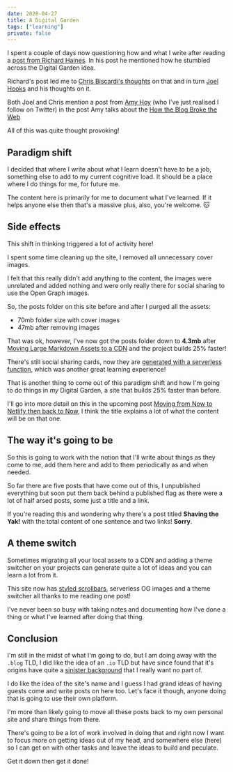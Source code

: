```yaml
---
date: 2020-04-27
title: A Digital Garden
tags: ["learning"]
private: false
---
```


I spent a couple of days now questioning how and what I write after
reading a [post from Richard Haines]. In his post he mentioned how he
stumbled across the Digital Garden idea.

Richard's post led me to [Chris Biscardi's thoughts] on that and in
turn [Joel Hooks] and his thoughts on it.

Both Joel and Chris mention a post from [Amy Hoy] (who I've just
realised I follow on Twitter) in the post Amy talks about the [How the
Blog Broke the Web]

All of this was quite thought provoking!

## Paradigm shift

I decided that where I write about what I learn doesn't have to be a
job, something else to add to my current cognitive load. It should be
a place where I do things for me, for future me.

The content here is primarily for me to document what I've learned. If
it helps anyone else then that's a massive plus, also, you're welcome.
🐱

## Side effects

This shift in thinking triggered a lot of activity here!

I spent some time cleaning up the site, I removed all unnecessary
cover images.

I felt that this really didn't add anything to the content, the images
were unrelated and added nothing and were only really there for social
sharing to use the Open Graph images.

So, the posts folder on this site before and after I purged all the
assets:

- 70mb folder size with cover images
- 47mb after removing images

That was ok, however, I've now got the posts folder down to **4.3mb**
after [Moving Large Markdown Assets to a CDN] and the project builds
25% faster!

There's still social sharing cards, now they are [generated with a
serverless function], which was another great learning experience!

That is another thing to come out of this paradigm shift and how I'm
going to do things in _my_ Digital Garden, a site that builds 25%
faster than before.

I'll go into more detail on this in the upcoming post [Moving from Now
to Netlify then back to Now], I think the title explains a lot of what
the content will be on that one.

## The way it's going to be

So this is going to work with the notion that I'll write about things
as they come to me, add them here and add to them periodically as and
when needed.

So far there are five posts that have come out of this, I unpublished
everything but soon put them back behind a published flag as there
were a lot of half arsed posts, some just a title and a link.

If you're reading this and wondering why there's a post titled
**Shaving the Yak!** with the total content of one sentence and two
links! **Sorry**.

## A theme switch

Sometimes migrating all your local assets to a CDN and adding a theme
switcher on your projects can generate quite a lot of ideas and you
can learn a lot from it.

This site now has [styled scrollbars], serverless OG images and a
theme switcher all thanks to me reading one post!

I've never been so busy with taking notes and documenting how I've
done a thing or what I've learned after doing that thing.

## Conclusion

I'm still in the midst of what I'm going to do, but I am doing away
with the `.blog` TLD, I did like the idea of an `.io` TLD but have
since found that it's origins have quite a [sinister background] that
I really want no part of.

I do like the idea of the site's name and I guess I had grand ideas of
having guests come and write posts on here too. Let's face it though,
anyone doing that is going to use their own platform.

I'm more than likely going to move all these posts back to my own
personal site and share things from there.

There's going to be a lot of work involved in doing that and right now
I want to focus more on getting ideas out of my head, and somewhere
else (here) so I can get on with other tasks and leave the ideas to
build and peculate.

Get it down then get it done!

[post from richard haines]: https://richardhaines.dev/on-my-mind/
[joel hooks]: https://joelhooks.com/digital-garden
[chris biscardi's thoughts]: https://www.christopherbiscardi.com/what-is-a-digital-garden
[amy hoy]: https://twitter.com/amyhoy
[how the blog broke the web]: https://stackingthebricks.com/how-blogs-broke-the-web/
[building a digital garden]: https://tomcritchlow.com/2019/02/17/building-digital-garden/
[moving from now to netlify then back to now]: https://scottspence.com/2020/05/02/moving-from-now-to-netlify/
[moving large markdown assets to a cdn]: https://scottspence.com/2020/04/30/large-md-assets-to-cdn/
[generated with a serverless function]: https://scottspence.com/2020/04/30/serverless-og-images/
[sinister background]: https://gigaom.com/2014/06/30/the-dark-side-of-io-how-the-u-k-is-making-web-domain-profits-from-a-shady-cold-war-land-deal/
[styled scrollbars]: https://css-tricks.com/the-current-state-of-styling-scrollbars/
